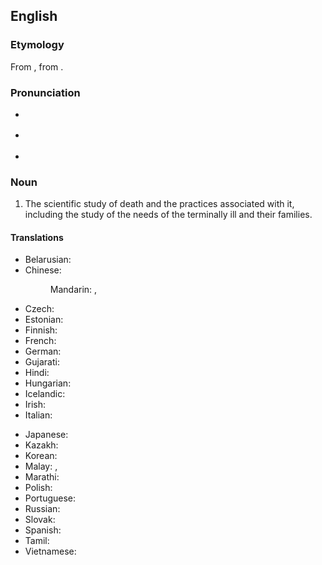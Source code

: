 ==English==
{{wikipedia}}

===Etymology===
From {{af|en|thanato-|-logy}}, from {{der|en|grc|θάνατος||death}}.

===Pronunciation===
* {{a|RP}} {{IPA|en|/θan.əˈtɒl.əd͡ʒ.i/}}
* {{a|GA}} {{IPA|en|/ˌθæ.nəˈtɑl.əd͡ʒ.i/}}
* {{rhymes|en|ɒlədʒi|s=5}}

===Noun===
{{en-noun|-|+}}

# The scientific study of death and the practices associated with it, including the study of the needs of the terminally ill and their families.

====Translations====
{{trans-top|scientific study of death}}
* Belarusian: {{t|be|танаталогія|sc=Cyrl}}
* Chinese:
*: Mandarin: {{t|cmn|死亡學}}, {{t|cmn|死亡学|tr=sǐwángxué}}
* Czech: {{t|cs|thanatologie}}
* Estonian: {{t|et|tanatoloogia}}
* Finnish: {{t|fi|tanatologia}}
* French: {{t+|fr|thanatologie}}
* German: {{t|de|Sterbensforschung}}
* Gujarati: {{t|gu|મૃત્યુવિજ્ઞાન}}
* Hindi: {{t|hi|मृत्युविज्ञान}}
* Hungarian: {{t|hu|haláltan}}
* Icelandic: {{t|is|dauðafræði|f}}
* Irish: {{t|ga|báseolaíocht|f}}
* Italian: {{t+|it|tanatologia|f}}
{{trans-mid}}
* Japanese: {{t|ja|死生学|tr=しせいがく, shiseigaku|sc=Jpan}}
* Kazakh: {{t|kk|танатология|sc=Cyrl}}
* Korean: {{t|ko|사망학(死亡學)}}
* Malay: {{t|ms|kaji kematian}}, {{t|ms|tanatologi}}
* Marathi: {{t|mr|मृत्युविज्ञान}}
* Polish: {{t+|pl|tanatologia}}
* Portuguese: {{t+|pt|tanatologia|f}}
* Russian: {{t+|ru|танатология}}
* Slovak: {{t|sk|tanatológia}}
* Spanish: {{t+|es|tanatología}}
* Tamil: {{t|ta|மரணவியல்|sc=Mlym}}
* Vietnamese: {{t|vi|tử vong học}}
{{trans-bottom}}